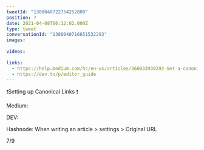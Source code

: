 ```yaml
---
tweetId: "1380040722754252800"
position: 7
date: 2021-04-08T06:12:02.000Z
type: tweet
conversationId: "1380040716651532293"
images:
  
videos:
  
links:
  - https://help.medium.com/hc/en-us/articles/360033930293-Set-a-canonical-link
  - https://dev.to/p/editor_guide
---
```

❗Setting up Canonical Links ❗

Medium: 


DEV: 


Hashnode:
When writing an article &gt; settings &gt; Original URL

7/9
